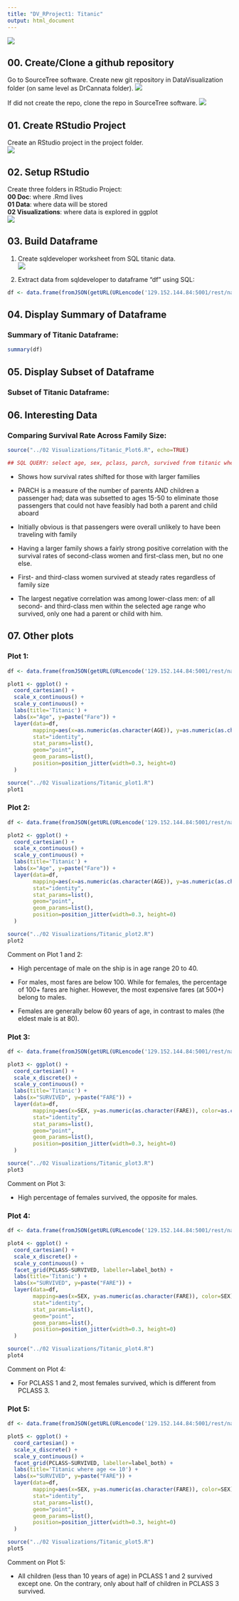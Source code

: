 ```yaml
---
title: "DV_RProject1: Titanic"
output: html_document
---
```

![](./Graphics/I'mflyingscene.png)  

## 00. Create/Clone a github repository
Go to SourceTree software. Create new git repository in DataVisualization folder (on same level as DrCannata folder).
![](./Graphics/creategit00.png)

If did not create the repo, clone the repo in SourceTree software.
![](./Graphics/clonegit00.png)

## 01. Create RStudio Project
Create an RStudio project in the project folder.   
![](./Graphics/createproject01.png)

## 02. Setup RStudio 
 Create three folders in RStudio Project:  
   **00 Doc**: where .Rmd lives  
   **01 Data**: where data will be stored  
   **02 Visualizations**: where data is explored in ggplot  
![](./Graphics/createproject02.png)

## 03. Build Dataframe
1. Create sqldeveloper worksheet from SQL titanic data.  
![](./Graphics/sqldeveloper00.png)  

2. Extract data from sqldeveloper to dataframe "df" using SQL:

```r
df <- data.frame(fromJSON(getURL(URLencode('129.152.144.84:5001/rest/native/?query="select * from titanic"'),httpheader=c(DB='jdbc:oracle:thin:@129.152.144.84:1521/PDBF15DV.usuniversi01134.oraclecloud.internal', USER='cs329e_jht585', PASS='orcl_jht585', MODE='native_mode', MODEL='model', returnDimensions = 'False', returnFor = 'JSON'), verbose = TRUE), ))
```  

## 04. Display Summary of Dataframe

### Summary of Titanic Dataframe:
```r
summary(df)
```  

## 05. Display Subset of Dataframe

### Subset of Titanic Dataframe:

## 06. Interesting Data

### Comparing Survival Rate Across Family Size:

```r
source("../02 Visualizations/Titanic_Plot6.R", echo=TRUE)
```

```r
## SQL QUERY: select age, sex, pclass, parch, survived from titanic where not (age is null or sex is null or pclass is null or parch is null or survived is null) and age < 50 and age > 15
```

- Shows how survival rates shifted for those with larger families

- PARCH is a measure of the number of parents AND children a passenger had; data was subsetted to ages 15-50 to eliminate those passengers that could not have feasibly had both a parent and child aboard

- Initially obvious is that passengers were overall unlikely to have been traveling with family

- Having a larger family shows a fairly strong positive correlation with the survival rates of second-class women and first-class men, but no one else.

- First- and third-class women survived at steady rates regardless of family size

- The largest negative correlation was among lower-class men: of all second- and third-class men within the selected age range who survived, only one had a parent or child with him.



## 07. Other plots

### Plot 1:

```r
df <- data.frame(fromJSON(getURL(URLencode('129.152.144.84:5001/rest/native/?query="select * from titanic"'),httpheader=c(DB='jdbc:oracle:thin:@129.152.144.84:1521/PDBF15DV.usuniversi01134.oraclecloud.internal', USER='cs329e_qan74', PASS='orcl_qan74', MODE='native_mode', MODEL='model', returnDimensions = 'False', returnFor = 'JSON'), verbose = TRUE), ))
```

```r
plot1 <- ggplot() + 
  coord_cartesian() + 
  scale_x_continuous() +
  scale_y_continuous() +
  labs(title='Titanic') +
  labs(x="Age", y=paste("Fare")) +
  layer(data=df, 
        mapping=aes(x=as.numeric(as.character(AGE)), y=as.numeric(as.character(FARE)), color=SEX), 
        stat="identity", 
        stat_params=list(), 
        geom="point",
        geom_params=list(), 
        position=position_jitter(width=0.3, height=0)
  )
```

```r
source("../02 Visualizations/Titanic_plot1.R")
plot1
```

### Plot 2:

```r
df <- data.frame(fromJSON(getURL(URLencode('129.152.144.84:5001/rest/native/?query="select * from titanic where sex is not null"'),httpheader=c(DB='jdbc:oracle:thin:@129.152.144.84:1521/PDBF15DV.usuniversi01134.oraclecloud.internal', USER='cs329e_qan74', PASS='orcl_qan74', MODE='native_mode', MODEL='model', returnDimensions = 'False', returnFor = 'JSON'), verbose = TRUE), ))
```

```r
plot2 <- ggplot() + 
  coord_cartesian() + 
  scale_x_continuous() +
  scale_y_continuous() +
  labs(title='Titanic') +
  labs(x="Age", y=paste("Fare")) +
  layer(data=df, 
        mapping=aes(x=as.numeric(as.character(AGE)), y=as.numeric(as.character(FARE)), color=SEX), 
        stat="identity", 
        stat_params=list(), 
        geom="point",
        geom_params=list(), 
        position=position_jitter(width=0.3, height=0)
  )
```

```r
source("../02 Visualizations/Titanic_plot2.R")
plot2
```

Comment on Plot 1 and 2:

- High percentage of male on the ship is in age range 20 to 40.

- For males, most fares are below 100. While for females, the percentage of 100+ fares are higher. However, the most expensive fares (at 500+) belong to males.

- Females are generally below 60 years of age, in contrast to males (the eldest male is at 80).

### Plot 3:

```r
df <- data.frame(fromJSON(getURL(URLencode('129.152.144.84:5001/rest/native/?query="select * from titanic where sex is not null"'),httpheader=c(DB='jdbc:oracle:thin:@129.152.144.84:1521/PDBF15DV.usuniversi01134.oraclecloud.internal', USER='cs329e_qan74', PASS='orcl_qan74', MODE='native_mode', MODEL='model', returnDimensions = 'False', returnFor = 'JSON'), verbose = TRUE), ))
```

```r
plot3 <- ggplot() + 
  coord_cartesian() + 
  scale_x_discrete() +
  scale_y_continuous() +
  labs(title='Titanic') +
  labs(x="SURVIVED", y=paste("FARE")) +
  layer(data=df, 
        mapping=aes(x=SEX, y=as.numeric(as.character(FARE)), color=as.character(SURVIVED)), 
        stat="identity", 
        stat_params=list(), 
        geom="point",
        geom_params=list(), 
        position=position_jitter(width=0.3, height=0)
  )
```

```r
source("../02 Visualizations/Titanic_plot3.R")
plot3
```

Comment on Plot 3:

- High percentage of females survived, the opposite for males.

### Plot 4:

```r
df <- data.frame(fromJSON(getURL(URLencode('129.152.144.84:5001/rest/native/?query="select * from titanic where sex is not null"'),httpheader=c(DB='jdbc:oracle:thin:@129.152.144.84:1521/PDBF15DV.usuniversi01134.oraclecloud.internal', USER='cs329e_qan74', PASS='orcl_qan74', MODE='native_mode', MODEL='model', returnDimensions = 'False', returnFor = 'JSON'), verbose = TRUE), ))
```

```r
plot4 <- ggplot() + 
  coord_cartesian() + 
  scale_x_discrete() +
  scale_y_continuous() +
  facet_grid(PCLASS~SURVIVED, labeller=label_both) +
  labs(title='Titanic') +
  labs(x="SURVIVED", y=paste("FARE")) +
  layer(data=df, 
        mapping=aes(x=SEX, y=as.numeric(as.character(FARE)), color=SEX), 
        stat="identity", 
        stat_params=list(), 
        geom="point",
        geom_params=list(), 
        position=position_jitter(width=0.3, height=0)
  )
```

```r
source("../02 Visualizations/Titanic_plot4.R")
plot4
```

Comment on Plot 4:

- For PCLASS 1 and 2, most females survived, which is different from PCLASS 3.

### Plot 5:

```r
df <- data.frame(fromJSON(getURL(URLencode('129.152.144.84:5001/rest/native/?query="select * from titanic where age <= 10"'),httpheader=c(DB='jdbc:oracle:thin:@129.152.144.84:1521/PDBF15DV.usuniversi01134.oraclecloud.internal', USER='cs329e_qan74', PASS='orcl_qan74', MODE='native_mode', MODEL='model', returnDimensions = 'False', returnFor = 'JSON'), verbose = TRUE), ))
```

```r
plot5 <- ggplot() + 
  coord_cartesian() + 
  scale_x_discrete() +
  scale_y_continuous() +
  facet_grid(PCLASS~SURVIVED, labeller=label_both) +
  labs(title='Titanic where age <= 10') +
  labs(x="SURVIVED", y=paste("FARE")) +
  layer(data=df, 
        mapping=aes(x=SEX, y=as.numeric(as.character(FARE)), color=SEX), 
        stat="identity", 
        stat_params=list(), 
        geom="point",
        geom_params=list(), 
        position=position_jitter(width=0.3, height=0)
  )
```

```r
source("../02 Visualizations/Titanic_plot5.R")
plot5
```

Comment on Plot 5:

- All children (less than 10 years of age) in PCLASS 1 and 2 survived except one. On the contrary, only about half of children in PCLASS 3 survived.

